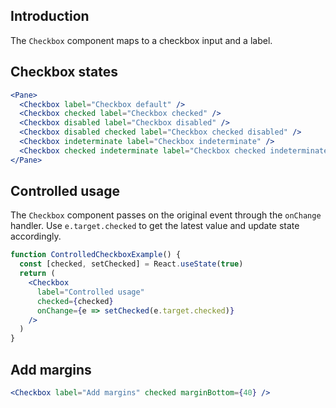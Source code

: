 ## Introduction

The `Checkbox` component maps to a checkbox input and a label.

## Checkbox states

```jsx
<Pane>
  <Checkbox label="Checkbox default" />
  <Checkbox checked label="Checkbox checked" />
  <Checkbox disabled label="Checkbox disabled" />
  <Checkbox disabled checked label="Checkbox checked disabled" />
  <Checkbox indeterminate label="Checkbox indeterminate" />
  <Checkbox checked indeterminate label="Checkbox checked indeterminate" />
</Pane>
```

## Controlled usage

The `Checkbox` component passes on the original event through the `onChange` handler.
Use `e.target.checked` to get the latest value and update state accordingly.

```jsx
function ControlledCheckboxExample() {
  const [checked, setChecked] = React.useState(true)
  return (
    <Checkbox
      label="Controlled usage"
      checked={checked}
      onChange={e => setChecked(e.target.checked)}
    />
  )
}
```

## Add margins

```jsx
<Checkbox label="Add margins" checked marginBottom={40} />
```
